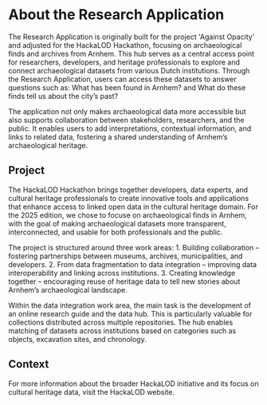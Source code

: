 # About the Research Application

The Research Application is originally built for the project 'Against Opacity'
and adjusted for the HackaLOD Hackathon, focusing on archaeological finds and
archives from Arnhem. This hub serves as a central access point for researchers,
developers, and heritage professionals to explore and connect archaeological
datasets from various Dutch institutions. Through the Research Application,
users can access these datasets to answer questions such as: What has been found
in Arnhem? and What do these finds tell us about the city’s past?

The application not only makes archaeological data more accessible but also
supports collaboration between stakeholders, researchers, and the public. It
enables users to add interpretations, contextual information, and links to
related data, fostering a shared understanding of Arnhem’s archaeological
heritage.

## Project

The HackaLOD Hackathon brings together developers, data experts, and cultural
heritage professionals to create innovative tools and applications that enhance
access to linked open data in the cultural heritage domain. For the 2025
edition, we chose to focuse on archaeological finds in Arnhem, with the goal of
making archaeological datasets more transparent, interconnected, and usable for
both professionals and the public.

The project is structured around three work areas:
	1.	Building collaboration – fostering partnerships between museums, archives, municipalities, and developers.
	2.	From data fragmentation to data integration – improving data interoperability and linking across institutions.
	3.	Creating knowledge together – encouraging reuse of heritage data to tell new stories about Arnhem’s archaeological landscape.

Within the data integration work area, the main task is the development of an
online research guide and the data hub. This is particularly valuable for
collections distributed across multiple repositories. The hub enables matching
of datasets across institutions based on categories such as objects, excavation
sites, and chronology.

## Context

For more information about the broader HackaLOD initiative and its focus on cultural heritage data, visit the HackaLOD website.